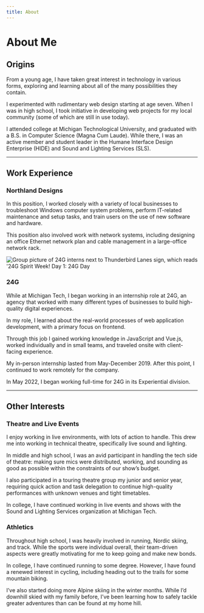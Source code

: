 ```yaml
---
title: About
---
```


# About Me

## Origins

From a young age, I have taken great interest in technology in various
forms, exploring and learning about all of the many possibilities they
contain.

I experimented with rudimentary web design starting at age seven. When I
was in high school, I took initiative in developing web projects for my
local community (some of which are still in use today).

I attended college at Michigan Technological University, and graduated
with a B.S. in Computer Science (Magna Cum Laude). While there, I was an
active member and student leader in the Humane Interface Design
Enterprise (HIDE) and Sound and Lighting Services (SLS).

---

## Work Experience

### Northland Designs

In this position, I worked closely with a variety of local businesses to
troubleshoot Windows computer system problems, perform IT-related
maintenance and setup tasks, and train users on the use of new software
and hardware.

This position also involved work with network systems, including designing
an office Ethernet network plan and cable management in a large-office
network rack.

<img
  src="../assets/24g-internship.jpg"
  alt="Group picture of 24G interns next to Thunderbird Lanes sign, which reads '24G Spirit Week! Day 1: 24G Day"
  class="md-img"
/>

### 24G

While at Michigan Tech, I began working in an internship role at 24G,
an agency that worked with many different types of businesses to build
high-quality digital experiences.

In my role, I learned about the real-world processes of web
application development, with a primary focus on frontend.

Through this job I gained working knowledge in JavaScript and Vue.js,
worked individually and in small teams, and traveled onsite with
client-facing experience.

My in-person internship lasted from May-December 2019. After this
point, I continued to work remotely for the company.

In May 2022, I began working full-time for 24G in its Experiential
division.

---

## Other Interests

### Theatre and Live Events

I enjoy working in live environments, with lots of action to handle.
This drew me into working in technical theatre, specifically live sound
and lighting.

In middle and high school, I was an avid participant in handling the tech
side of theatre: making sure mics were distributed, working, and sounding
as good as possible within the constraints of our show’s budget.

I also participated in a touring theatre group my junior and senior year,
requiring quick action and task delegation to continue high-quality
performances with unknown venues and tight timetables.

In college, I have continued working in live events and shows with the
Sound and Lighting Services organization at Michigan Tech.

### Athletics

Throughout high school, I was heavily involved in running, Nordic skiing,
and track. While the sports were individual overall, their team-driven
aspects were greatly motivating for me to keep going and make new bonds.

In college, I have continued running to some degree. However, I have found
a renewed interest in cycling, including heading out to the trails for
some mountain biking.

I’ve also started doing more Alpine skiing in the winter months. While I’d
downhill skied with my family before, I’ve been learning how to safely
tackle greater adventures than can be found at my home hill.
